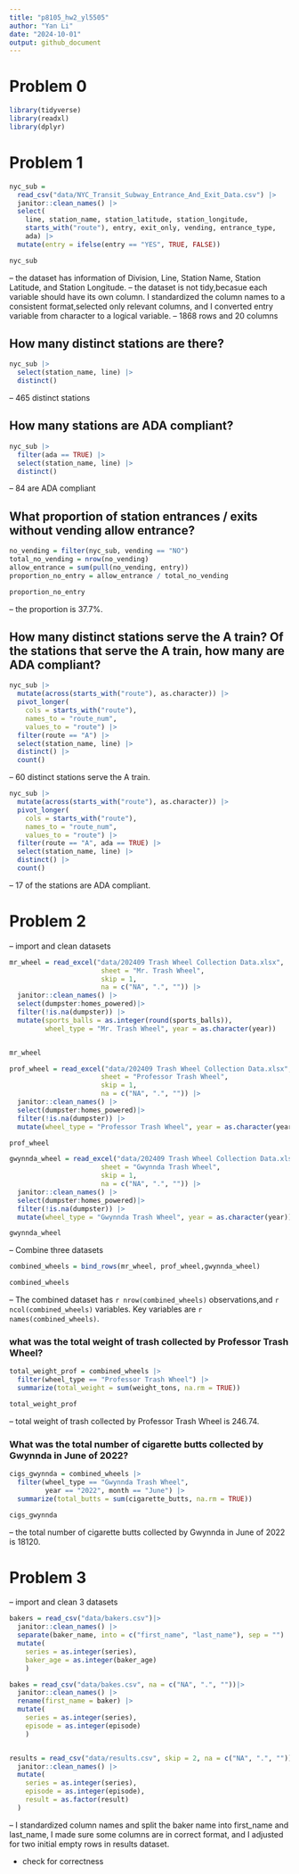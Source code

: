 ```yaml
---
title: "p8105_hw2_yl5505"
author: "Yan Li"
date: "2024-10-01"
output: github_document
---
```


# Problem 0
```r
library(tidyverse)
library(readxl)
library(dplyr)
```

# Problem 1
```r
nyc_sub = 
  read_csv("data/NYC_Transit_Subway_Entrance_And_Exit_Data.csv") |>
  janitor::clean_names() |>
  select(
    line, station_name, station_latitude, station_longitude, 
    starts_with("route"), entry, exit_only, vending, entrance_type, 
    ada) |> 
  mutate(entry = ifelse(entry == "YES", TRUE, FALSE))

nyc_sub
```
-- the dataset has information of Division, Line, Station Name, Station Latitude, and Station Longitude. 
-- the dataset is not tidy,becasue each variable should have its own column. I standardized the column names to a consistent format,selected only relevant columns, and I converted entry variable from character to a logical variable.
-- 1868 rows and 20 columns


## How many distinct stations are there?
```r
nyc_sub |> 
  select(station_name, line) |> 
  distinct()
```
-- 465 distinct stations

## How many stations are ADA compliant?
```r
nyc_sub |> 
  filter(ada == TRUE) |> 
  select(station_name, line) |> 
  distinct()
```
-- 84 are ADA compliant

## What proportion of station entrances / exits without vending allow entrance?

```r
no_vending = filter(nyc_sub, vending == "NO")
total_no_vending = nrow(no_vending)
allow_entrance = sum(pull(no_vending, entry))
proportion_no_entry = allow_entrance / total_no_vending

proportion_no_entry
```
-- the proportion is 37.7%. 


## How many distinct stations serve the A train? Of the stations that serve the A train, how many are ADA compliant?
```r
nyc_sub |> 
  mutate(across(starts_with("route"), as.character)) |> 
  pivot_longer(
    cols = starts_with("route"), 
    names_to = "route_num", 
    values_to = "route") |> 
  filter(route == "A") |> 
  select(station_name, line) |> 
  distinct() |> 
  count()

```
-- 60 distinct stations serve the A train.

```r
nyc_sub |> 
  mutate(across(starts_with("route"), as.character)) |> 
  pivot_longer(
    cols = starts_with("route"), 
    names_to = "route_num", 
    values_to = "route") |> 
  filter(route == "A", ada == TRUE) |> 
  select(station_name, line) |> 
  distinct() |> 
  count() 

```
-- 17 of the stations are ADA compliant. 


# Problem 2
-- import and clean datasets
```r
mr_wheel = read_excel("data/202409 Trash Wheel Collection Data.xlsx", 
                       sheet = "Mr. Trash Wheel", 
                       skip = 1, 
                       na = c("NA", ".", "")) |> 
  janitor::clean_names() |> 
  select(dumpster:homes_powered)|>
  filter(!is.na(dumpster)) |> 
  mutate(sports_balls = as.integer(round(sports_balls)),
         wheel_type = "Mr. Trash Wheel", year = as.character(year))


mr_wheel
```

```r
prof_wheel = read_excel("data/202409 Trash Wheel Collection Data.xlsx", 
                       sheet = "Professor Trash Wheel", 
                       skip = 1, 
                       na = c("NA", ".", "")) |> 
  janitor::clean_names() |> 
  select(dumpster:homes_powered)|>
  filter(!is.na(dumpster)) |>
  mutate(wheel_type = "Professor Trash Wheel", year = as.character(year))

prof_wheel
```

```r
gwynnda_wheel = read_excel("data/202409 Trash Wheel Collection Data.xlsx", 
                       sheet = "Gwynnda Trash Wheel", 
                       skip = 1, 
                       na = c("NA", ".", "")) |> 
  janitor::clean_names() |> 
  select(dumpster:homes_powered)|>
  filter(!is.na(dumpster)) |>
  mutate(wheel_type = "Gwynnda Trash Wheel", year = as.character(year))

gwynnda_wheel
```

-- Combine three datasets
```r
combined_wheels = bind_rows(mr_wheel, prof_wheel,gwynnda_wheel)

combined_wheels
```
-- The combined dataset has `r nrow(combined_wheels)` observations,and `r ncol(combined_wheels)` variables. Key variables are `r names(combined_wheels)`.

### what was the total weight of trash collected by Professor Trash Wheel?
```r
total_weight_prof = combined_wheels |>
  filter(wheel_type == "Professor Trash Wheel") |>
  summarize(total_weight = sum(weight_tons, na.rm = TRUE))

total_weight_prof
```
-- total weight of trash collected by Professor Trash Wheel is 246.74.

### What was the total number of cigarette butts collected by Gwynnda in June of 2022?
```r
cigs_gwynnda = combined_wheels |>
  filter(wheel_type == "Gwynnda Trash Wheel", 
         year == "2022", month == "June") |>
  summarize(total_butts = sum(cigarette_butts, na.rm = TRUE))

cigs_gwynnda
```
-- the total number of cigarette butts collected by Gwynnda in June of 2022 is 18120.


# Problem 3
-- import and clean 3 datasets
```r
bakers = read_csv("data/bakers.csv")|>
  janitor::clean_names() |>  
  separate(baker_name, into = c("first_name", "last_name"), sep = "") |>
  mutate(
    series = as.integer(series),  
    baker_age = as.integer(baker_age)
    )

bakes = read_csv("data/bakes.csv", na = c("NA", ".", ""))|>
  janitor::clean_names() |>  
  rename(first_name = baker) |> 
  mutate(
    series = as.integer(series),  
    episode = as.integer(episode)
    )


results = read_csv("data/results.csv", skip = 2, na = c("NA", ".", ""))|>
  janitor::clean_names() |>
  mutate(
    series = as.integer(series),  
    episode = as.integer(episode),  
    result = as.factor(result) 
  )
```
-- I standardized column names and split the baker name into first_name and last_name, I made sure some columns are in correct format, and I adjusted for two initial empty rows in results dataset.

- check for correctness



